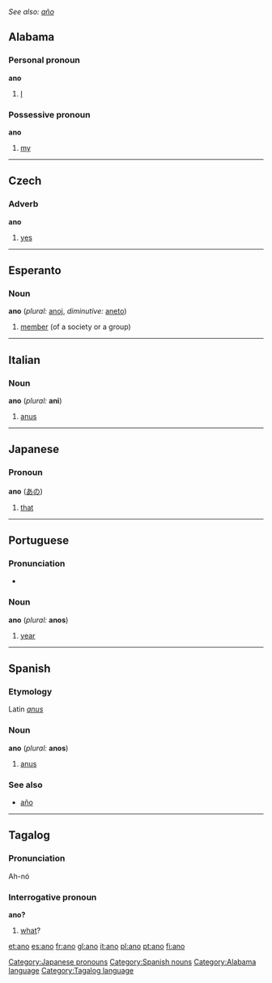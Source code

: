 ''See also: [[año]]''
==Alabama==
===Personal pronoun===
'''ano'''
# [[I]]

===Possessive pronoun===
'''ano'''
# [[my]]


----
==Czech==
===Adverb===
'''ano'''

#[[yes]]


----

==Esperanto==
===Noun===
'''ano''' (''plural:'' [[anoj]], ''diminutive:'' [[aneto]])

# [[member]] (of a society or a group)


----

==Italian==
===Noun===
'''ano''' {{m}} (''plural:'' '''ani''')

#[[anus]]


----

==Japanese==
===Pronoun===
'''ano''' ([[あの]])

#[[that]]

[[Category:Japanese pronouns]]


----

==Portuguese==
===Pronunciation===
*{{IPA|/'ʌnu/}}

===Noun===
'''ano''' {{m}} (''plural:'' '''anos''')

#[[year]]


----

==Spanish==
===Etymology===
Latin ''[[anus]]''

===Noun===
'''ano''' {{m}} (''plural:'' '''anos''')

#[[anus]]

[[Category:Spanish nouns]]

===See also===
*[[año]]


----

==Tagalog==
===Pronunciation===
Ah-nó

===Interrogative pronoun===
'''ano?'''

#[[what]]?

[[Category:Alabama language]]
[[Category:Tagalog language]]

[[et:ano]]
[[es:ano]]
[[fr:ano]]
[[gl:ano]]
[[it:ano]]
[[pl:ano]]
[[pt:ano]]
[[fi:ano]]
